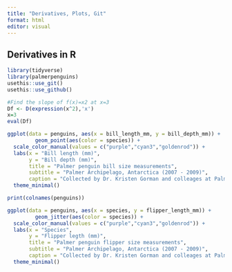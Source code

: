 ```yaml
---
title: "Derivatives, Plots, Git"
format: html
editor: visual
---
```


## Derivatives in R

```r
library(tidyverse)
library(palmerpenguins)
usethis::use_git()
usethis::use_github()
```

```r
#Find the slope of f(x)=x2 at x=3
Df <- D(expression(x^2),'x')
x=3
eval(Df)
```

```r
ggplot(data = penguins, aes(x = bill_length_mm, y = bill_depth_mm)) +
         geom_point(aes(color = species)) +
  scale_color_manual(values = c("purple","cyan3","goldenrod")) +
  labs(x = "Bill length (mm)",
       y = "Bill depth (mm)",
       title = "Palmer penguin bill size measurements",
       subtitle = "Palmer Archipelago, Antarctica (2007 - 2009)",
       caption = "Collected by Dr. Kristen Gorman and colleages at Palmer Station LTER") +
  theme_minimal()
```

```r
print(colnames(penguins))
```

```r
ggplot(data = penguins, aes(x = species, y = flipper_length_mm)) +
         geom_jitter(aes(color = species)) +
  scale_color_manual(values = c("purple","cyan3","goldenrod")) +
  labs(x = "Species",
       y = "Flipper legth (mm)",
       title = "Palmer penguin flipper size measurements",
       subtitle = "Palmer Archipelago, Antarctica (2007 - 2009)",
       caption = "Collected by Dr. Kristen Gorman and colleages at Palmer Station LTER") +
  theme_minimal()
```

